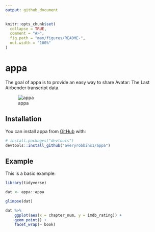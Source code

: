 ```yaml
---
output: github_document
---
```


<!-- README.md is generated from README.Rmd. Please edit that file -->

```r
knitr::opts_chunk$set(
  collapse = TRUE,
  comment = "#>",
  fig.path = "man/figures/README-",
  out.width = "100%"
)
```

# appa

The goal of appa is to provide an easy way to share Avatar: The Last Airbender
transcript data.

![appa](img/appa-hex.png)


## Installation

You can install appa from [GitHub](https://github.com/) with:

``` r
# install.packages("devtools")
devtools::install_github("averyrobbins1/appa")
```

## Example

This is a basic example:

```r
library(tidyverse)

dat <- appa::appa

glimpse(dat)

dat %>% 
    ggplot(aes(x = chapter_num, y = imdb_rating)) +
    geom_point() +
    facet_wrap(~ book)
```



